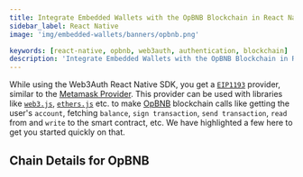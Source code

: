 ```yaml
---
title: Integrate Embedded Wallets with the OpBNB Blockchain in React Native
sidebar_label: React Native
image: 'img/embedded-wallets/banners/opbnb.png'

keywords: [react-native, opbnb, web3auth, authentication, blockchain]
description: 'Integrate Embedded Wallets with the OpBNB Blockchain in React Native | Embedded Wallets'
---
```



While using the Web3Auth React Native SDK, you get a [`EIP1193`](https://eips.ethereum.org/EIPS/eip-1193) provider, similar to the [Metamask Provider](https://docs.metamask.io/guide/ethereum-provider.html). This provider can be used with libraries like [`web3.js`](https://web3js.readthedocs.io/en/v1.2.8/getting-started.html), [`ethers.js`](https://docs.ethers.io/v5/getting-started/) etc. to make [OpBNB](https://ethereum.org/) blockchain calls like getting the user's `account`, fetching `balance`, `sign transaction`, `send transaction`, `read` from and `write` to the smart contract, etc. We have highlighted a few here to get you started quickly on that.

## Chain Details for OpBNB

<ChainDetailsOpBnb />

<EVMInteraction />
